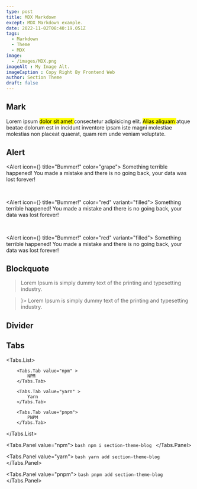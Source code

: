 ```yaml
---
type: post
title: MDX Markdown
except: MDX Markdown example.
date: 2022-11-02T08:40:19.051Z
tags:
  - Markdown
  - Theme
  - MDX
image: 
  - /images/MDX.png
imageAlt : My Image Alt.
imageCaption : Copy Right By Frontend Web
author: Section Theme
draft: false
---
```



## Mark

Lorem ipsum <Mark p={2} >dolor sit amet </Mark> consectetur adipisicing elit. <Mark p={1.2} color="orange">Alias aliquam  </Mark> atque beatae dolorum est in incidunt inventore ipsam iste magni molestiae molestias non placeat quaerat, quam rem unde veniam voluptate.

## Alert

<Alert icon={<IconAlertCircle size="1rem" />} title="Bummer!" color="grape">
  Something terrible happened! You made a mistake and there is no going back, your data was lost forever!
</Alert>

<br />

<Alert icon={<IconBellRinging size="1rem" />} title="Bummer!" color="red" variant="filled">
  Something terrible happened! You made a mistake and there is no going back, your data was lost forever!
</Alert>

<br />

<Alert icon={<IconBrandTinder size="1rem" />} title="Bummer!" color="red" variant="filled">
  Something terrible happened! You made a mistake and there is no going back, your data was lost forever!
</Alert>

## Blockquote

<Blockquote color="violet" cite="– Lorem">
  Lorem Ipsum is simply dummy text of the printing and typesetting industry.
</Blockquote>

<Blockquote cite="Lorem Ipsum" icon={<IconFlame size="1.5rem" />}>
  Lorem Ipsum is simply dummy text of the printing and typesetting industry.
</Blockquote>

## Divider

<Divider mt={25} size="lg"  variant="dotted" color="grape" />
<Divider mt={25} size="lg" color="pink" />

## Tabs

<Tabs defaultValue="npm">
    
  <Tabs.List>

        <Tabs.Tab value="npm" >
            NPM
        </Tabs.Tab>

        <Tabs.Tab value="yarn" >
            Yarn
        </Tabs.Tab>

        <Tabs.Tab value="pnpm">
            PNPM
        </Tabs.Tab>

  </Tabs.List>

  <Tabs.Panel value="npm">
        ```bash
         npm i section-theme-blog
        ```
  </Tabs.Panel>

  <Tabs.Panel value="yarn">
        ```bash
        yarn add section-theme-blog
        ```
  </Tabs.Panel>

  <Tabs.Panel value="pnpm">
        ```bash
        pnpm add section-theme-blog
        ```
  </Tabs.Panel>

</Tabs>
